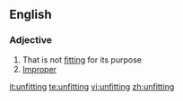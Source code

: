 ==English==

===Adjective===
{{en-adj}}

# That is not [[fitting]] for its purpose
# [[improper|Improper]]

[[it:unfitting]]
[[te:unfitting]]
[[vi:unfitting]]
[[zh:unfitting]]